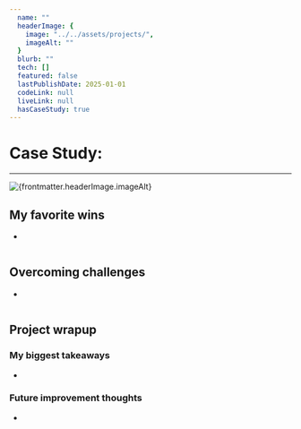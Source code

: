 ---
  name: ""
  headerImage: {
    image: "../../assets/projects/",
    imageAlt: ""
  }
  blurb: ""
  tech: []
  featured: false
  lastPublishDate: 2025-01-01
  codeLink: null
  liveLink: null
  hasCaseStudy: true
---


# Case Study: 

---

<Image
  src={headerImage}
  alt={frontmatter.headerImage.imageAlt}
  loading="eager"
/>



<CaseStudyStats techList={frontmatter.tech} demoLink={frontmatter.demoLink} codeLink={frontmatter.codeLink} liveLink={frontmatter.liveLink} />

## My favorite wins

- 

<Image
  src={detailPhoto1}
  alt=""
/>

## Overcoming challenges

- 

<Image
  src={detailPhoto2}
  alt=""
/>

## Project wrapup



### My biggest takeaways

- 

### Future improvement thoughts

- 
